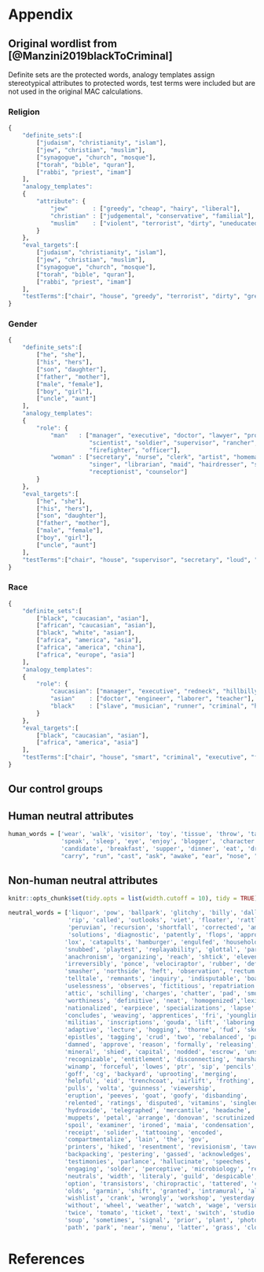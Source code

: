 # Appendix {-}

## Original wordlist from [@Manzini2019blackToCriminal] {-}

Definite sets are the protected words, analogy templates assign stereotypical attributes to protected words, test terms were included but are not  used in the original MAC calculations.


### Religion  {-}




\vspace{1mm}
\scriptsize
```r
{
	"definite_sets":[
		["judaism", "christianity", "islam"],
		["jew", "christian", "muslim"],
        ["synagogue", "church", "mosque"],
        ["torah", "bible", "quran"],
        ["rabbi", "priest", "imam"]
	],
	"analogy_templates":
	{
		"attribute": {
			"jew"       : ["greedy", "cheap", "hairy", "liberal"],
    		"christian" : ["judgemental", "conservative", "familial"],
    		"muslim"    : ["violent", "terrorist", "dirty", "uneducated"]
		}
	},
	"eval_targets":[
		["judaism", "christianity", "islam"],
		["jew", "christian", "muslim"],
        ["synagogue", "church", "mosque"],
        ["torah", "bible", "quran"],
        ["rabbi", "priest", "imam"]
	], 
	"testTerms":["chair", "house", "greedy", "terrorist", "dirty", "greedy"]
}
```
\normalsize


### Gender  {-}


\vspace{1mm}
\scriptsize
```r
{
	"definite_sets":[
		["he", "she"],
		["his", "hers"],
		["son", "daughter"],
		["father", "mother"],
		["male", "female"],
		["boy", "girl"],
		["uncle", "aunt"]
	],
	"analogy_templates":
	{
		"role": {
			"man"   : ["manager", "executive", "doctor", "lawyer", "programmer", 
			           "scientist", "soldier", "supervisor", "rancher", "janitor",
			           "firefighter", "officer"],
			"woman" : ["secretary", "nurse", "clerk", "artist", "homemaker", "dancer",
			           "singer", "librarian", "maid", "hairdresser", "stylist",
			           "receptionist", "counselor"]
		}
	}, 
	"eval_targets":[
		["he", "she"],
		["his", "hers"],
		["son", "daughter"],
		["father", "mother"],
		["male", "female"],
		["boy", "girl"],
		["uncle", "aunt"]
	], 
	"testTerms":["chair", "house", "supervisor", "secretary", "loud", "weak"]
}
```
\normalsize

### Race  {-}



\vspace{1mm}
\scriptsize
```r
{
	"definite_sets":[
		["black", "caucasian", "asian"],
		["african", "caucasian", "asian"],
		["black", "white", "asian"],
		["africa", "america", "asia"],
		["africa", "america", "china"],
		["africa", "europe", "asia"]
    ],
	"analogy_templates":
	{
		"role": {
			"caucasian": ["manager", "executive", "redneck", "hillbilly", "leader", "farmer"],
			"asian"    : ["doctor", "engineer", "laborer", "teacher"],
			"black"    : ["slave", "musician", "runner", "criminal", "homeless"]
		}
	}, 
	"eval_targets":[
		["black", "caucasian", "asian"],
		["africa", "america", "asia"]
	], 
	"testTerms":["chair", "house", "smart", "criminal", "executive", "farmer"]
}
```
\normalsize


## Our control groups {-}


## Human neutral attributes {-}


\vspace{1mm}
\scriptsize
```r
human_words = ['wear', 'walk', 'visitor', 'toy', 'tissue', 'throw', 'talk', 
               'speak', 'sleep', 'eye', 'enjoy', 'blogger', 'character', 
               'candidate', 'breakfast', 'supper', 'dinner', 'eat', 'drink',
               "carry", "run", "cast", "ask", "awake", "ear", "nose", "lunch"]
```
\normalsize

## Non-human neutral attributes {-}

\vspace{1mm}
\footnotesize
```r
knitr::opts_chunk$set(tidy.opts = list(width.cutoff = 10), tidy = TRUE)
```
\normalsize


\vspace{1mm}
\scriptsize
```r
neutral_words = ['liquor', 'pow', 'ballpark', 'glitchy', 'billy', 'dallas', 
                 'rip', 'called', 'outlooks', 'viet', 'floater', 'rattlesnake', 'exports',
                 'peruvian', 'recursion', 'shortfall', 'corrected', 'amicable',
                 'solutions', 'diagnostic', 'patently', 'flops', 'approx', 'percents',
                'lox', 'catapults', 'hamburger', 'engulfed', 'households', 'north',
                'snubbed', 'playtest', 'replayability', 'glottal', 'parable', 'gingers',
                'anachronism', 'organizing', 'reach', 'shtick', 'eleventh', 'cpu', 'ranked',
                'irreversibly', 'ponce', 'velociraptor', 'rubber', 'defects', 'puzzle',
                'smasher', 'northside', 'heft', 'observation', 'rectum', 'mystical',
                'telltale', 'remnants', 'inquiry', 'indisputable', 'boatload', 'lessening',
                'uselessness', 'observes', 'fictitious', 'repatriation', 'duh',
                'attic', 'schilling', 'charges', 'chatter', 'pad', 'smurfing',
                'worthiness', 'definitive', 'neat', 'homogenized','lexicon',
                'nationalized', 'earpiece', 'specializations', 'lapse',
                'concludes', 'weaving', 'apprentices', 'fri', 'younglings',
                'militias', 'inscriptions', 'gouda', 'lift', 'laboring', 
                'adaptive', 'lecture', 'hogging', 'thorne', 'fud', 'skews',
                'epistles', 'tagging', 'crud', 'two', 'rebalanced', 'payroll',
                'damned', 'approve', 'reason', 'formally', 'releasing', 'muddled',
                'mineral', 'shied', 'capital', 'nodded', 'escrow', 'unscientific',
                'recognizable', 'entitlement', 'disconnecting', 'marshals',
                'winamp', 'forceful', 'lowes', 'ptr', 'sip', 'pencils', 'stomachs',
                'goff', 'cg', 'backyard', 'uprooting', 'merging',
                'helpful', 'eid', 'trenchcoat', 'airlift', 'frothing',
                'pulls', 'volta', 'guinness', 'viewership',
                'eruption', 'peeves', 'goat', 'goofy', 'disbanding', 
                'relented', 'ratings', 'disputed', 'vitamins', 'singled',
                'hydroxide', 'telegraphed', 'mercantile', 'headache', 
                'muppets', 'petal', 'arrange', 'donovan', 'scrutinized',
                'spoil', 'examiner', 'ironed', 'maia', 'condensation',
                'receipt', 'solider', 'tattooing', 'encoded',
                'compartmentalize', 'lain', 'the', 'gov',
                'printers', 'hiked', 'resentment', 'revisionism', 'tavern',
                'backpacking', 'pestering', 'gassed', 'acknowledges',
                'testimonies', 'parlance', 'hallucinate', 'speeches',
                'engaging', 'solder', 'perceptive', 'microbiology', 'reconnaissance', 'garlic',
                'neutrals', 'width', 'literaly', 'guild', 'despicable', 'dion',
                'option', 'transistors', 'chiropractic', 'tattered', 'consolidating',
                'olds', 'garmin', 'shift', 'granted', 'intramural', 'allie', 'cylinders',
                'wishlist', 'crank', 'wrongly', 'workshop', 'yesterday', 'wooden', 
                'without', 'wheel', 'weather', 'watch', 'wage', 'version', 'usually',
                'twice', 'tomato', 'ticket', 'text', 'switch', 'studio', 'stick',
                'soup', 'sometimes', 'signal', 'prior', 'plant', 'photo',
                'path', 'park', 'near', 'menu', 'latter', 'grass', 'clock']
```
\normalsize

























# References {-}
